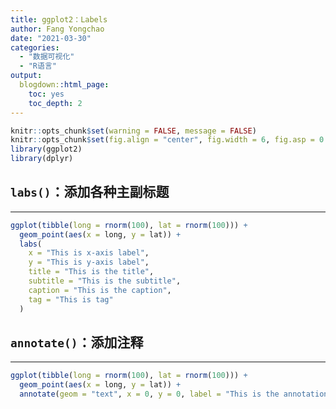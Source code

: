 ```yaml
---
title: ggplot2：Labels
author: Fang Yongchao
date: "2021-03-30"
categories:
  - "数据可视化"
  - "R语言"
output:
  blogdown::html_page:
    toc: yes
    toc_depth: 2
---
```


```r
knitr::opts_chunk$set(warning = FALSE, message = FALSE)
knitr::opts_chunk$set(fig.align = "center", fig.width = 6, fig.asp = 0.7)
library(ggplot2)
library(dplyr)
```


## `labs()`：添加各种主副标题

--------------------------

```r
ggplot(tibble(long = rnorm(100), lat = rnorm(100))) + 
  geom_point(aes(x = long, y = lat)) +
  labs(
    x = "This is x-axis label", 
    y = "This is y-axis label",
    title = "This is the title",
    subtitle = "This is the subtitle",
    caption = "This is the caption",
    tag = "This is tag"
  )
```

## `annotate()`：添加注释

-------------------------

```r
ggplot(tibble(long = rnorm(100), lat = rnorm(100))) + 
  geom_point(aes(x = long, y = lat)) +
  annotate(geom = "text", x = 0, y = 0, label = "This is the annotation", color = "blue")
```

